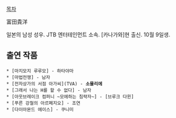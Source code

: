 [[목차]]

富田貴洋

일본의 남성 성우. JTB 엔터테인먼트 소속. [카나가와]현 출신. 10월 9일생.

== 출연 작품 == 
 * [마지모지 루루모] - 하타야마
 * [마법전쟁] - 남자
 * [전자상가의 서점 아가씨](TVA) - '''소믈리에'''
 * [그래서 나는 H를 할 수 없다] - 남자
 * [아웃브레이크 컴퍼니 ~모에하는 침략자~] - [브루크 다윈]
 * [푸른 강철의 아르페지오] - 조연
 * [다이아몬드 에이스] - 쿠니미

